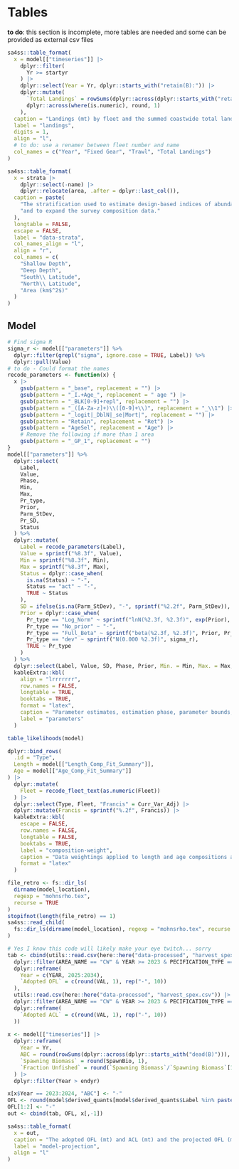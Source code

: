 \clearpage
# Tables


**to do**: this section is incomplete, more tables are needed and some can be provided as external csv files

```r
sa4ss::table_format(
  x = model[["timeseries"]] |>
    dplyr::filter(
      Yr >= startyr
    ) |>
    dplyr::select(Year = Yr, dplyr::starts_with("retain(B):")) |>
    dplyr::mutate(
      `Total Landings` = rowSums(dplyr::across(dplyr::starts_with("retain"))),
      dplyr::across(where(is.numeric), round, 1)
    ),
  caption = "Landings (mt) by fleet and the summed coastwide total landings.",
  label = "landings",
  digits = 1,
  align = "l",
  # to do: use a renamer between fleet number and name
  col_names = c("Year", "Fixed Gear", "Trawl", "Total Landings")
)
```


```r
sa4ss::table_format(
  x = strata |>
    dplyr::select(-name) |>
    dplyr::relocate(area, .after = dplyr::last_col()),
  caption = paste(
    "The stratification used to estimate design-based indices of abundance",
    "and to expand the survey composition data."
  ),
  longtable = FALSE,
  escape = FALSE,
  label = "data-strata",
  col_names_align = "l",
  align = "r",
  col_names = c(
    "Shallow Depth",
    "Deep Depth",
    "South\\ Latitude",
    "North\\ Latitude",
    "Area (km$^2$)"
  )
)
```

\include{52tables/data-survey-n.tex}

## Model
```r
# Find sigma R
sigma_r <- model[["parameters"]] %>%
  dplyr::filter(grepl("sigma", ignore.case = TRUE, Label)) %>%
  dplyr::pull(Value)
# to do - Could format the names
recode_parameters <- function(x) {
  x |>
    gsub(pattern = "_base", replacement = "") |>
    gsub(pattern = "_I.+Age_", replacement = " age ") |>
    gsub(pattern = "_BLK[0-9]+repl", replacement = "") |>
    gsub(pattern = "_([A-Za-z]+)\\([0-9]+\\)", replacement = "_\\1") |>
    gsub(pattern = "_logit|_DblN|_se|Mort|", replacement = "") |>
    gsub(pattern = "Retain", replacement = "Ret") |>
    gsub(pattern = "AgeSel", replacement = "Age") |>
    # Remove the following if more than 1 area
    gsub(pattern = "_GP_1", replacement = "")
}
model[["parameters"]] %>%
  dplyr::select(
    Label,
    Value,
    Phase,
    Min,
    Max,
    Pr_type,
    Prior,
    Parm_StDev,
    Pr_SD,
    Status
  ) %>%
  dplyr::mutate(
    Label = recode_parameters(Label),
    Value = sprintf("%8.3f", Value),
    Min = sprintf("%8.3f", Min),
    Max = sprintf("%8.3f", Max),
    Status = dplyr::case_when(
      is.na(Status) ~ "-",
      Status == "act" ~ "-",
      TRUE ~ Status
    ),
    SD = ifelse(is.na(Parm_StDev), "-", sprintf("%2.2f", Parm_StDev)),
    Prior = dplyr::case_when(
      Pr_type == "Log_Norm" ~ sprintf("lnN(%2.3f, %2.3f)", exp(Prior), Pr_SD),
      Pr_type == "No_prior" ~ "-",
      Pr_type == "Full_Beta" ~ sprintf("beta(%2.3f, %2.3f)", Prior, Pr_SD),
      Pr_type == "dev" ~ sprintf("N(0.000 %2.3f)", sigma_r),
      TRUE ~ Pr_type
    )
  ) %>%
  dplyr::select(Label, Value, SD, Phase, Prior, Min. = Min, Max. = Max, Status) %>%
  kableExtra::kbl(
    align = "lrrrrrrr",
    row.names = FALSE,
    longtable = TRUE,
    booktabs = TRUE,
    format = "latex",
    caption = "Parameter estimates, estimation phase, parameter bounds, estimation status, estimated standard deviation (SD), prior information [distribution(mean, SD)] used in the base model.",
    label = "parameters"
  )
```

```r
table_likelihoods(model)
```

```r
dplyr::bind_rows(
  .id = "Type",
  Length = model[["Length_Comp_Fit_Summary"]],
  Age = model[["Age_Comp_Fit_Summary"]]
) |>
  dplyr::mutate(
    Fleet = recode_fleet_text(as.numeric(Fleet))
  ) |>
  dplyr::select(Type, Fleet, "Francis" = Curr_Var_Adj) |>
  dplyr::mutate(Francis = sprintf("%.2f", Francis)) |>
  kableExtra::kbl(
    escape = FALSE,
    row.names = FALSE,
    longtable = FALSE,
    booktabs = TRUE,
    label = "composition-weight",
    caption = "Data weightings applied to length and age compositions according to the `Francis' method.",
    format = "latex"
  )
```

\input{52tables/TimeSeries.tex}

```r
file_retro <- fs::dir_ls(
  dirname(model_location),
  regexp = "mohnsrho.tex",
  recurse = TRUE
)
stopifnot(length(file_retro) == 1)
sa4ss::read_child(
  fs::dir_ls(dirname(model_location), regexp = "mohnsrho.tex", recurse = TRUE)
)
```

```r
# Yes I know this code will likely make your eye twitch... sorry
tab <- cbind(utils::read.csv(here::here("data-processed", "harvest_spex.csv")) |>
  dplyr::filter(AREA_NAME == "CW" & YEAR >= 2023 & PECIFICATION_TYPE == "OFL") |>
  dplyr::reframe(
    Year = c(YEAR, 2025:2034),
    `Adopted OFL` = c(round(VAL, 1), rep("-", 10))
  ),
  utils::read.csv(here::here("data-processed", "harvest_spex.csv")) |>
  dplyr::filter(AREA_NAME == "CW" & YEAR >= 2023 & PECIFICATION_TYPE == "ACL") |>
  dplyr::reframe(
    `Adopted ACL` = c(round(VAL, 1), rep("-", 10))
  ))
  
x <- model[["timeseries"]] |>
  dplyr::reframe(
    Year = Yr,
    ABC = round(rowSums(dplyr::across(dplyr::starts_with("dead(B)"))), 1),
    `Spawning Biomass` = round(SpawnBio, 1),
    `Fraction Unfished` = round(`Spawning Biomass`/`Spawning Biomass`[1],3)
  ) |>
  dplyr::filter(Year > endyr)

x[x$Year == 2023:2024, "ABC"] <- "-"
OFL <- round(model$derived_quants[model$derived_quants$Label %in% paste0("OFLCatch_", 2023:2034), "Value"], 1) 
OFL[1:2] <- "-"
out <- cbind(tab, OFL, x[,-1])

sa4ss::table_format(
  x = out,
  caption = "The adopted OFL (mt) and ACL (mt) and the projected OFL (mt), ABC (mt), spawning biomass, and fraction unfished for 2025-2034.",
  label = "model-projection",
  align = "l"
)
```